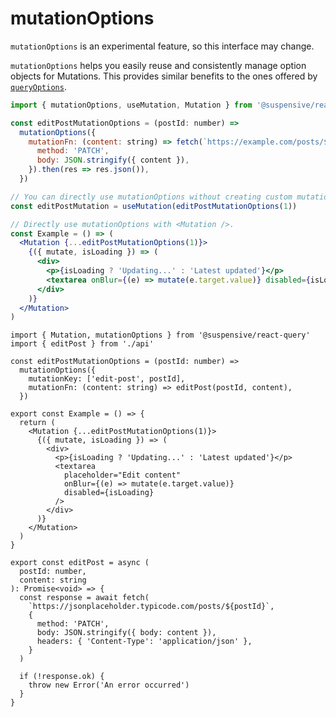 
# mutationOptions

<Callout type='experimental'>

`mutationOptions` is an experimental feature, so this interface may change.

</Callout>

`mutationOptions` helps you easily reuse and consistently manage option objects for Mutations. This provides similar benefits to the ones offered by [`queryOptions`](/docs/react-query/queryOptions).

```jsx /mutationOptions/
import { mutationOptions, useMutation, Mutation } from '@suspensive/react-query'

const editPostMutationOptions = (postId: number) =>
  mutationOptions({
    mutationFn: (content: string) => fetch(`https://example.com/posts/${postId}`, {
      method: 'PATCH',
      body: JSON.stringify({ content }),
    }).then(res => res.json()),
  })

// You can directly use mutationOptions without creating custom mutation hooks.
const editPostMutation = useMutation(editPostMutationOptions(1))

// Directly use mutationOptions with <Mutation />.
const Example = () => (
  <Mutation {...editPostMutationOptions(1)}>
    {({ mutate, isLoading }) => (
      <div>
        <p>{isLoading ? 'Updating...' : 'Latest updated'}</p>
        <textarea onBlur={(e) => mutate(e.target.value)} disabled={isLoading} />
      </div>
    )}
  </Mutation>
)
```

<Sandpack>

```tsx Example.tsx active
import { Mutation, mutationOptions } from '@suspensive/react-query'
import { editPost } from './api'

const editPostMutationOptions = (postId: number) =>
  mutationOptions({
    mutationKey: ['edit-post', postId],
    mutationFn: (content: string) => editPost(postId, content),
  })

export const Example = () => {
  return (
    <Mutation {...editPostMutationOptions(1)}>
      {({ mutate, isLoading }) => (
        <div>
          <p>{isLoading ? 'Updating...' : 'Latest updated'}</p>
          <textarea
            placeholder="Edit content"
            onBlur={(e) => mutate(e.target.value)}
            disabled={isLoading}
          />
        </div>
      )}
    </Mutation>
  )
}
```

```tsx api.ts
export const editPost = async (
  postId: number,
  content: string
): Promise<void> => {
  const response = await fetch(
    `https://jsonplaceholder.typicode.com/posts/${postId}`,
    {
      method: 'PATCH',
      body: JSON.stringify({ body: content }),
      headers: { 'Content-Type': 'application/json' },
    }
  )

  if (!response.ok) {
    throw new Error('An error occurred')
  }
}
```

</Sandpack>
